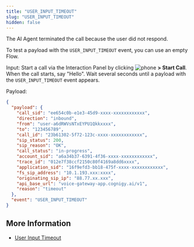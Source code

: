 ```yaml
---
title: "USER_INPUT_TIMEOUT"
slug: "USER_INPUT_TIMEOUT"
hidden: false
---
```


The AI Agent terminated the call because the user did not respond.

To test a payload with the `USER_INPUT_TIMEOUT` event, you can use an empty Flow.

Input: Start a call via the Interaction Panel by clicking ![phone](/_assets/icons/blue/phone.svg) **> Start Call**. When the call starts, say "Hello". Wait several seconds until a payload with the `USER_INPUT_TIMEOUT` event appears.

Payload:

```json
{
  "payload": {
    "call_sid": "ee654c0b-e1e3-45d9-xxxx-xxxxxxxxxxxx",
    "direction": "inbound",
    "from": "user-a6dRWVsNTxEYPU1Qkkxxxx",
    "to": "123456789",
    "call_id": "23b61302-5f72-123c-xxxx-xxxxxxxxxxxx",
    "sip_status": 200,
    "sip_reason": "OK",
    "call_status": "in-progress",
    "account_sid": "a6a34b37-6391-4f36-xxxx-xxxxxxxxxxxx",
    "trace_id": "012e7f38ccf2150c80f4169a8dd6xxxx",
    "application_sid": "16f9efd3-bb18-475f-xxxx-xxxxxxxxxxxx",
    "fs_sip_address": "10.1.193.xxx:xxxx",
    "originating_sip_ip": "88.77.xx.xxx",
    "api_base_url": "voice-gateway-app.cognigy.ai/v1",
    "reason": "timeout"
  },
  "event": "USER_INPUT_TIMEOUT"
}
```

## More Information

- [User Input Timeout](/ai/agents/develop/node-reference/voice/voice-gateway/parameter-details)
